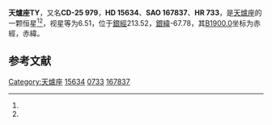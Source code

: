 {{Starbox begin
| name = 天爐座TY
}}
{{Starbox observe
| epoch = [[J2000.0|J2000.0]]
| constell = [[天爐座|天爐座]]<ref name=SIMBAD>{{cite web
 | url=http://simbad.u-strasbg.fr/simbad/sim-id?Ident=HR+733
 | title =Pulsating variable Star
 | publisher=Centre de Données astronomiques de Strasbourg
 | work=SIMBAD
 | accessdate=2012-07-13}}</ref><ref name=DATA>{{cite web
 | url=http://vizier.u-strasbg.fr/viz-bin/VizieR-5?-out.add=.&-source=5050&-corr=PK=HR&-out.max=9999&HR=733
 | title=VizieR Detailed Page
 | accessdate=2012-07-13
 | archive-date=2016-03-04
 | archive-url=https://web.archive.org/web/20160304220433/http://vizier.u-strasbg.fr/viz-bin/VizieR-5?-out.add=.&-source=5050&-corr=PK=HR&-out.max=9999&HR=733
 | dead-url=no
 }}</ref>
| 星官 = 
| ra = {{RA|2|30|13.8}}<ref name=SIMBAD /><ref name=DATA />
| dec = {{DEC|-25|11|11}}<ref name=SIMBAD /><ref name=DATA />
| appmag_v = 6.51<ref name=SIMBAD /><ref name=DATA />
}}
{{Starbox character
| class = dA9n<ref name=SIMBAD /><ref name=DATA />
| b-v = 0.29<ref name=SIMBAD /><ref name=DATA />
| u-b = <ref name=SIMBAD /><ref name=DATA />
| r-i = <ref name=SIMBAD /><ref name=DATA />
| variable = 
}}
{{Starbox astrometry
| radial_v = 
| prop_mo_ra = 25
| parallax = 
| p_error = 
}}
{{Starbox catalog
| names =CD-25 979，[[SAO星表|SAO]] 167837，[[HD星表|HD]] 15634，[[HR星表|HR]] 733}}
{{Starbox reference |Simbad=HR+733}}
{{Starbox end}}

'''天爐座TY'''，又名'''CD-25 979'''，'''HD 15634'''、'''SAO 167837'''、'''HR 733'''，是[[天爐座|天爐座]]的一颗恒星<ref name=SIMBAD /><ref name=DATA />，视星等为6.51，位于[[銀道座標系|銀經]]213.52，[[銀道座標系|銀緯]]-67.78，其[[B1900.0|B1900.0]]坐标为赤經{{RA|2|25|44}}，赤緯{{DEC|-25|-67.78|56}}。

== 参考文献 ==
{{reflist}}

{{star-stub}}

{{天爐座恒星}}
[[Category:天爐座|Category:天爐座]]
[[Category:HD和HDE天體|15634]]
[[Category:HR天體|0733]]
[[Category:SAO天體|167837]]